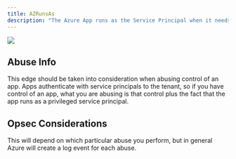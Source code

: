 ---
title: AZRunsAs
description: "The Azure App runs as the Service Principal when it needs to authenticate to the tenant."
---

<img noZoom src="/assets/enterprise-AND-community-edition-pill-tag.svg"/> 


## Abuse Info

This edge should be taken into consideration when abusing control of an app. Apps authenticate with service principals to the tenant, so if you have control of an app, what you are abusing is that control plus the fact that the app runs as a privileged service principal.

## Opsec Considerations

This will depend on which particular abuse you perform, but in general Azure will create a log event for each abuse.

